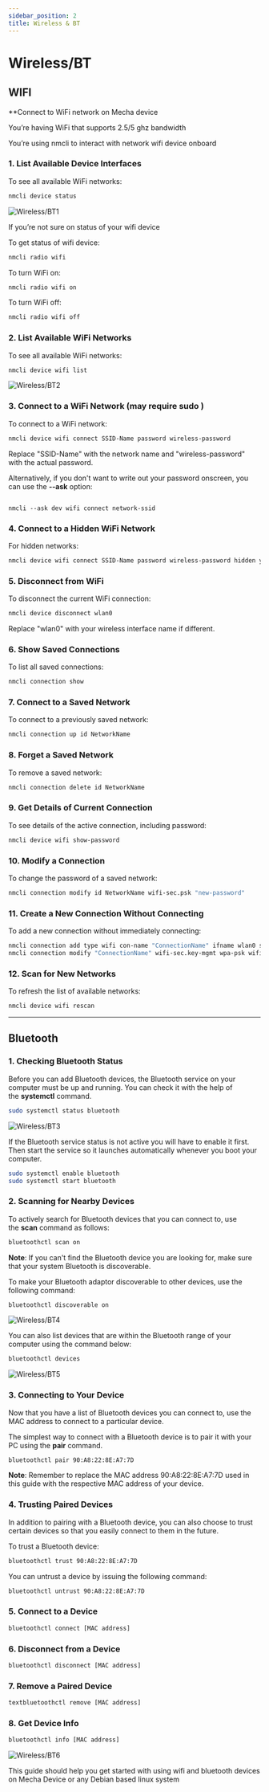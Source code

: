 ```yaml
---
sidebar_position: 2
title: Wireless & BT
---
```


# Wireless/BT

## WIFI

**Connect to WiFi network on Mecha device

You’re having WiFi that supports  2.5/5 ghz bandwidth 

You’re using nmcli to interact with network wifi device onboard

### **1. List Available Device Interfaces**

To see all available WiFi networks:

```bash
nmcli device status

```

![Wireless/BT1](./assets/bt1.png)

If you’re not sure on status of your wifi device

To get status of wifi device:

```bash
nmcli radio wifi
```

To turn WiFi on:

```bash
nmcli radio wifi on
```

To turn WiFi off:

```bash
nmcli radio wifi off
```

### **2. List Available WiFi Networks**

To see all available WiFi networks:

```bash
nmcli device wifi list
```

![Wireless/BT2](./assets/bt2.png)

### **3. Connect to a WiFi Network (may require sudo )**

To connect to a WiFi network:

```bash
nmcli device wifi connect SSID-Name password wireless-password
```

Replace "SSID-Name" with the network name and "wireless-password" with the actual password.

Alternatively, if you don't want to write out your password onscreen, you can use the **--ask** option:

```

nmcli --ask dev wifi connect network-ssid
```

### **4. Connect to a Hidden WiFi Network**

For hidden networks:

```bash
nmcli device wifi connect SSID-Name password wireless-password hidden yes
```

### **5. Disconnect from WiFi**

To disconnect the current WiFi connection:

```bash
nmcli device disconnect wlan0
```

Replace "wlan0" with your wireless interface name if different.

### **6. Show Saved Connections**

To list all saved connections:

```bash
nmcli connection show
```

### **7. Connect to a Saved Network**

To connect to a previously saved network:

```bash
nmcli connection up id NetworkName
```

### **8. Forget a Saved Network**

To remove a saved network:

```bash
nmcli connection delete id NetworkName
```

### **9. Get Details of Current Connection**

To see details of the active connection, including password:

```bash
nmcli device wifi show-password
```

### **10. Modify a Connection**

To change the password of a saved network:

```bash
nmcli connection modify id NetworkName wifi-sec.psk "new-password"
```

### **11. Create a New Connection Without Connecting**

To add a new connection without immediately connecting:

```bash
nmcli connection add type wifi con-name "ConnectionName" ifname wlan0 ssid "SSID-Name"
nmcli connection modify "ConnectionName" wifi-sec.key-mgmt wpa-psk wifi-sec.psk "password"
```

### **12. Scan for New Networks**

To refresh the list of available networks:

```bash
nmcli device wifi rescan
```

---

## Bluetooth


### **1. Checking Bluetooth Status**

Before you can add Bluetooth devices, the Bluetooth service on your computer must be up and running. You can check it with the help of the **systemctl** command.

```bash
sudo systemctl status bluetooth
```

![Wireless/BT3](./assets/bt3.png)

If the Bluetooth service status is not active you will have to enable it first. Then start the service so it launches automatically whenever you boot your computer.

```bash
sudo systemctl enable bluetooth
sudo systemctl start bluetooth
```

### **2. Scanning for Nearby Devices**

To actively search for Bluetooth devices that you can connect to, use the **scan** command as follows:

```bash
bluetoothctl scan on
```

**Note**: If you can't find the Bluetooth device you are looking for, make sure that your system Bluetooth is discoverable.

To make your Bluetooth adaptor discoverable to other devices, use the following command:

```bash
bluetoothctl discoverable on
```

![Wireless/BT4](./assets/bt4.png)

You can also list devices that are within the Bluetooth range of your computer using the command below:

```bash
bluetoothctl devices
```

![Wireless/BT5](./assets/bt5.png)

### **3. Connecting to Your Device**

Now that you have a list of Bluetooth devices you can connect to, use the MAC address to connect to a particular device.

The simplest way to connect with a Bluetooth device is to pair it with your PC using the **pair** command.

```bash
bluetoothctl pair 90:A8:22:8E:A7:7D
```

**Note**: Remember to replace the MAC address 90:A8:22:8E:A7:7D used in this guide with the respective MAC address of your device.

### **4. Trusting Paired Devices**

In addition to pairing with a Bluetooth device, you can also choose to trust certain devices so that you easily connect to them in the future.

To trust a Bluetooth device:

```bash
bluetoothctl trust 90:A8:22:8E:A7:7D
```

You can untrust a device by issuing the following command:

```bash
bluetoothctl untrust 90:A8:22:8E:A7:7D
```

### **5. Connect to a Device**

```bash
bluetoothctl connect [MAC address]
```

### **6. Disconnect from a Device**

```bash
bluetoothctl disconnect [MAC address]
```

### **7. Remove a Paired Device**

```bash
textbluetoothctl remove [MAC address]
```

### **8. Get Device Info**

```bash
bluetoothctl info [MAC address]
```
![Wireless/BT6](./assets/bt6.png)

This guide should help you get started with using wifi and bluetooth devices on Mecha Device
or any Debian based linux system
